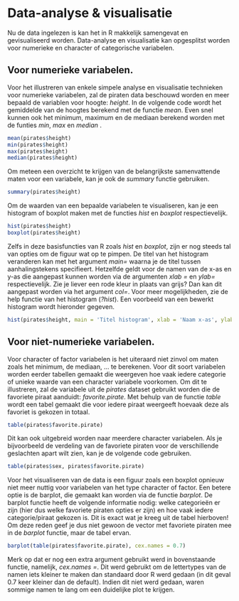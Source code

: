 # Data-analyse & visualisatie

Nu de data ingelezen is kan het in R makkelijk samengevat en gevisualiseerd worden. Data-analyse en visualisatie kan opgesplitst worden voor numerieke en character of categorische variabelen.

## Voor numerieke variabelen.

Voor het illustreren van enkele simpele analyse en visualisatie technieken voor numerieke variabelen, zal de piraten data beschouwd worden en meer bepaald de variablen voor hoogte: *height*.
In de volgende code wordt het gemiddelde van de hoogtes berekend met de functie *mean*. Even snel kunnen ook het minimum, maximum en de mediaan berekend worden met de funties *min*, *max* en *median* .

```r
mean(pirates$height)
min(pirates$height)
max(pirates$height)
median(pirates$height)
```

Om meteen een overzicht te krijgen van de belangrijkste samenvattende maten voor een variabele, kan je ook de *summary* functie gebruiken.

```r
summary(pirates$height)
```


Om de waarden van een bepaalde variabelen te visualiseren, kan je een histogram of boxplot maken met de functies *hist* en *boxplot* respectievelijk.

```r
hist(pirates$height)
boxplot(pirates$height)
```

Zelfs in deze basisfuncties van R zoals *hist* en *boxplot*, zijn er nog steeds tal van opties om de figuur wat op te pimpen. De titel van het histogram veranderen kan met het argument *main=* waarna je de titel tussen aanhalingstekens specifieert. Hetzelfde geldt voor de namen van de x-as en y-as die aangepast kunnen worden via de argumenten *xlab =* en *ylab=* respectievelijk. Zie je liever een rode kleur in plaats van grijs? Dan kan dit aangepast worden via het argument *col=*. Voor meer mogelijkheden, zie de help functie van het histogram (*?hist*). Een voorbeeld van een bewerkt histogram wordt hieronder gegeven.

```r
hist(pirates$height, main = 'Titel histogram', xlab = 'Naam x-as', ylab = 'Naam y-as', col = 'red')
```

## Voor niet-numerieke variabelen.

Voor character of factor variabelen is het uiteraard niet zinvol om maten zoals het minimum, de mediaan, ... te berekenen. Voor dit soort variabelen worden eerder tabellen gemaakt die weergeven hoe vaak iedere categorie of unieke waarde van een character variabele voorkomen. Om dit te illustreren, zal de variabele uit de *pirates* dataset gebruikt worden die de favoriete piraat aanduidt: *favorite.pirate*. Met behulp van de functie *table* wordt een tabel gemaakt die voor iedere piraat weergeeft hoevaak deze als favoriet is gekozen in totaal.

```r
table(pirates$favorite.pirate)
```
Dit kan ook uitgebreid worden naar meerdere character variabelen. Als je bijvoorbeeld de verdeling van de favoriete piraten voor de verschillende geslachten apart wilt zien, kan je de volgende code gebruiken.

```r
table(pirates$sex, pirates$favorite.pirate)
```

Voor het visualiseren van de data is een figuur zoals een boxplot opnieuw niet meer nuttig voor variabelen van het type character of factor. Een betere optie is de barplot, die gemaakt kan worden via de functie *barplot*. De barplot functie heeft de volgende informatie nodig: welke categorieën er zijn (hier dus welke favoriete piraten opties er zijn) en hoe vaak iedere categorie/piraat gekozen is. Dit is exact wat je kreeg uit de tabel hierboven! Om deze reden geef je dus niet gewoon de vector met favoriete piraten mee in de *barplot* functie, maar de tabel ervan.

```r
barplot(table(pirates$favorite.pirate), cex.names = 0.7)
```
Merk op dat er nog een extra argument gebruikt werd in bovenstaande functie, namelijk, *cex.names =*. Dit werd gebruikt om de lettertypes van de namen iets kleiner te maken dan standaard door R werd gedaan (in dit geval 0.7 keer kleiner dan de default). Indien dit niet werd gedaan, waren sommige namen te lang om een duidelijke plot te krijgen. 